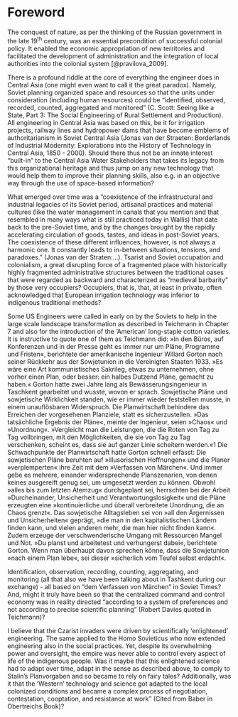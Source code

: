 # Foreword {#Foreword .unnumbered}

The conquest of nature, as per the thinking of the Russian government in the late 19^th^ century, was an essential precondition of successful colonial policy. It enabled the economic appropriation of new territories and facilitated the development of administration and the integration of local authorities into the colonial system [@pravilova_2009].

There is a profound riddle at the core of everything the engineer does in Central Asia (one might even want to call it the great paradox). Namely, Soviet planning organized space and resources so that the units under consideration (including human resources) could be "identified, observed, recorded, counted, aggregated and monitored" (C. Scott: Seeing like a State, Part 3: The Social Engineering of Rural Settlement and Production). All engineering in Central Asia was based on this, be it for irrigation projects, railway lines and hydropower dams that have become emblems of authoritarianism in Soviet Central Asia (Jonas van der Straeten: Borderlands of Industrial Modernity: Explorations into the History of Technology in Central Asia, 1850 - 2000). Should there thus not be an innate interest "built-in" to the Central Asia Water Stakeholders that takes its legacy from this organizational heritage and thus jump on any new technology that would help them to improve their planning skills, also e.g. in an objective way through the use of space-based information?

What emerged over time was a "coexistence of the infrastructural and industrial legacies of its Soviet period, artisanal practices and material cultures (like the water management in canals that you mention and that resembled in many ways what is still practiced today in Wallis) that date back to the pre-Soviet time, and by the changes brought by the rapidly accelerating circulation of goods, tastes, and ideas in post-Soviet years. The coexistence of these different influences, however, is not always a harmonic one. It constantly leads to in-between situations, tensions, and paradoxes." (Jonas van der Straten:...). Tsarist and Soviet occupation and colonialism, a great disrupting force of a fragmented place with historically highly fragmented administrative structures between the traditional oases that were regarded as backward and characterized as "medieval barbarity" by those very occupiers? Occupiers, that is, that, at least in private, often acknowledged that European irrigation technology was inferior to indigenous traditional methods?

Some US Engineers were called in early on by the Soviets to help in the large scale landscape transformation as described in Teichmann in Chapter 7 and also for the introduction of the 'American' long-staple cotton varieties. It is instructive to quote one of them as Teichmann did: »In den Büros, auf Konferenzen und in der Presse geht es immer nur um Pläne, Programme und Fristen«, berichtete der amerikanische Ingenieur Willard Gorton nach seiner Rückkehr aus der Sowjetunion in die Vereinigten Staaten 1933. »Es wäre eine Art kommunistisches Sakrileg, etwas zu unternehmen, ohne vorher einen Plan, oder besser: ein halbes Dutzend Pläne, gemacht zu haben.« Gorton hatte zwei Jahre lang als Bewässerungsingenieur in Taschkent gearbeitet und wusste, wovon er sprach. Sowjetische Pläne und sowjetische Wirklichkeit standen, wie er immer wieder feststellen musste, in einem unauflösbaren Widerspruch. Die Planwirtschaft behindere das Erreichen der vorgesehenen Planziele, statt es sicherzustellen. »Das tatsächliche Ergebnis der Pläne«, meinte der Ingenieur, seien »Chaos« und »Unordnung«. »Vergleicht man die Leistungen, die die Roten von Tag zu Tag vollbringen, mit den Möglichkeiten, die sie von Tag zu Tag verschenken, scheint es, dass sie auf ganzer Linie scheitern werden.«1 Die Schwachpunkte der Planwirtschaft hatte Gorton schnell erfasst: Die sowjetischen Pläne beruhten auf »illusorischen Hoffnungen« und die Planer »verplemperten« ihre Zeit mit dem »Verfassen von Märchen«. Und immer gebe es mehrere, einander widersprechende Planszenarien, von denen keines ausgereift genug sei, um umgesetzt werden zu können. Obwohl »alles bis zum letzten Atemzug« durchgeplant sei, herrschten bei der Arbeit »Durcheinander, Unsicherheit und Verantwortungslosigkeit« und die Pläne erzeugten eine »kontinuierliche und überall verbreitete Unordnung, die an Chaos grenzt«. Das sowjetische Alltagsleben sei von »all den Ärgernissen und Unsicherheiten« geprägt, »die man in den kapitalistischen Ländern finden kann, und vielen anderen mehr, die man hier nicht finden kann«. Zudem erzeuge der verschwenderische Umgang mit Ressourcen Mangel und Not. »Du planst und arbeitetest und verhungerst dabei«, berichtete Gorton. Wenn man überhaupt davon sprechen könne, dass die Sowjetunion »nach einem Plan lebe«, sei dieser »sicherlich vom Teufel selbst erdacht«.

Identification, observation, recording, counting, aggregating, and monitoring (all that also we have been talking about in Tashkent during our exchange) - all based on "dem Verfassen von Märchen" in Soviet Times? And, might it truly have been so that the centralized command and control economy was in reality directed "according to a system of preferences and not according to precise scientific planning" (Robert Davies quoted in Teichmann)?

I believe that the Czarist invaders were driven by scientifically 'enlightened' engineering. The same applied to the Homo Sovieticus who now extended engineering also in the social practices. Yet, despite its overwhelming power and oversight, the empire was never able to control every aspect of life of the indigenous people. Was it maybe that this enlightened science had to adapt over time, adapt in the sense as described above, to comply to Stalin's Planvorgaben and so became to rely on fairy tales? Additionally, was it that the 'Western' technology and science got adapted to the local colonized conditions and became a complex process of negotiation, contestation, cooptation, and resistance at work" (Cited from Baber in Obertreichs Book)?

